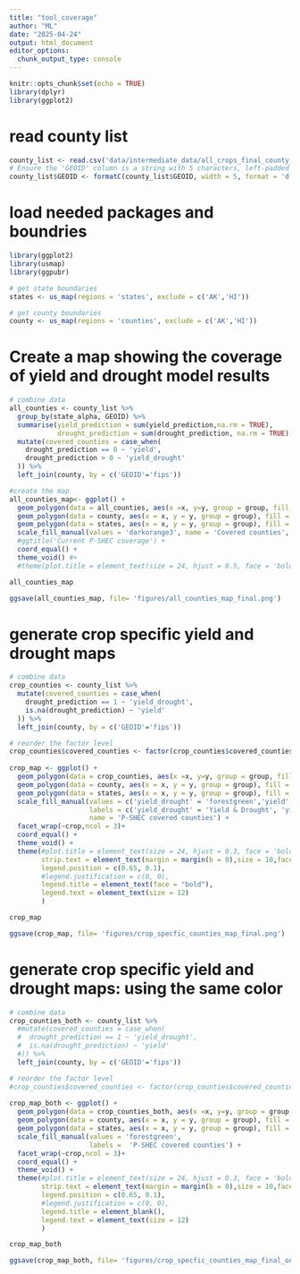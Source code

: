 ```yaml
---
title: "tool_coverage"
author: "ML"
date: "2025-04-24"
output: html_document
editor_options: 
  chunk_output_type: console
---
```


```r
knitr::opts_chunk$set(echo = TRUE)
library(dplyr)
library(ggplot2)
```

# read county list

```r

county_list <- read.csv('data/intermediate_data/all_crops_final_county_list_2000_2023.csv')
# Ensure the 'GEOID' column is a string with 5 characters, left-padded with zeros
county_list$GEOID <- formatC(county_list$GEOID, width = 5, format = 'd' ,flag = '0')

```

# load needed packages and boundries 

```r
library(ggplot2)
library(usmap)
library(ggpubr)

# get state boundaries
states <- us_map(regions = 'states', exclude = c('AK','HI'))

# get county boundaries 
county <- us_map(regions = 'counties', exclude = c('AK','HI'))
```

# Create a map showing the coverage of yield and drought model results
```r

# combine data
all_counties <- county_list %>%
  group_by(state_alpha, GEOID) %>%
  summarise(yield_prediction = sum(yield_prediction,na.rm = TRUE),
            drought_prediction = sum(drought_prediction, na.rm = TRUE)) %>%
  mutate(covered_counties = case_when(
    drought_prediction == 0 ~ 'yield',
    drought_prediction > 0 ~ 'yield_drought'
  )) %>%
  left_join(county, by = c('GEOID'='fips'))

#create the map
all_counties_map<- ggplot() +
  geom_polygon(data = all_counties, aes(x =x, y=y, group = group, fill = 'Covered counties'),alpha = 0.9) +
  geom_polygon(data = county, aes(x = x, y = y, group = group), fill = NA, color = 'gray20') +
  geom_polygon(data = states, aes(x = x, y = y, group = group), fill = NA, color = 'black', linewidth =1) +
  scale_fill_manual(values = 'darkorange3', name = 'Covered counties', guide = NULL) + 
  #ggtitle('Current P-SHEC coverage') +
  coord_equal() +
  theme_void() #+
  #theme(plot.title = element_text(size = 24, hjust = 0.5, face = 'bold'))

all_counties_map

ggsave(all_counties_map, file= 'figures/all_counties_map_final.png')

```

# generate crop specific yield and drought maps

```r

# combine data
crop_counties <- county_list %>%
  mutate(covered_counties = case_when(
    drought_prediction == 1 ~ 'yield_drought',
    is.na(drought_prediction) ~ 'yield'
  )) %>%
  left_join(county, by = c('GEOID'='fips'))

# reorder the factor level
crop_counties$covered_counties <- factor(crop_counties$covered_counties, levels = c("yield_drought", "yield"))
  
crop_map <- ggplot() +
  geom_polygon(data = crop_counties, aes(x =x, y=y, group = group, fill = covered_counties),alpha = 0.9) +
  geom_polygon(data = county, aes(x = x, y = y, group = group), fill = NA, color = 'gray40', size = 0.05) +
  geom_polygon(data = states, aes(x = x, y = y, group = group), fill = NA, color = 'black', size =0.3) +
  scale_fill_manual(values = c('yield_drought' = 'forestgreen','yield' = 'gold'), 
                    labels = c('yield_drought' = 'Yield & Drought', 'yield' = 'Yield Only'),
                    name = 'P-SHEC covered counties') + 
  facet_wrap(~crop,ncol = 3)+
  coord_equal() +
  theme_void() +
  theme(#plot.title = element_text(size = 24, hjust = 0.3, face = 'bold'),
        strip.text = element_text(margin = margin(b = 0),size = 10,face = 'bold'),
        legend.position = c(0.65, 0.1),   
        #legend.justification = c(0, 0),
        legend.title = element_text(face = "bold"),
        legend.text = element_text(size = 12)
        )

crop_map

ggsave(crop_map, file= 'figures/crop_specfic_counties_map_final.png')

```

# generate crop specific yield and drought maps: using the same color

```r

# combine data
crop_counties_both <- county_list %>%
  #mutate(covered_counties = case_when(
  #  drought_prediction == 1 ~ 'yield_drought',
  #  is.na(drought_prediction) ~ 'yield'
  #)) %>%
  left_join(county, by = c('GEOID'='fips'))

# reorder the factor level
#crop_counties$covered_counties <- factor(crop_counties$covered_counties, levels = c("yield_drought", "yield"))
  
crop_map_both <- ggplot() +
  geom_polygon(data = crop_counties_both, aes(x =x, y=y, group = group, fill = as.factor(yield_prediction)),alpha = 0.9) +
  geom_polygon(data = county, aes(x = x, y = y, group = group), fill = NA, color = 'gray40', size = 0.05) +
  geom_polygon(data = states, aes(x = x, y = y, group = group), fill = NA, color = 'black', size =0.3) +
  scale_fill_manual(values = 'forestgreen', 
                    labels =  'P-SHEC covered counties') + 
  facet_wrap(~crop,ncol = 3)+
  coord_equal() +
  theme_void() +
  theme(#plot.title = element_text(size = 24, hjust = 0.3, face = 'bold'),
        strip.text = element_text(margin = margin(b = 0),size = 10,face = 'bold'),
        legend.position = c(0.65, 0.1),   
        #legend.justification = c(0, 0),
        legend.title = element_blank(),
        legend.text = element_text(size = 12)
        )

crop_map_both

ggsave(crop_map_both, file= 'figures/crop_specfic_counties_map_final_one_color.png')

```